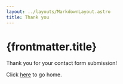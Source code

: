 ```yaml
---
layout: ../layouts/MarkdownLayout.astro
title: Thank you
---
```


# {frontmatter.title}

Thank you for your contact form submission!

Click [here](/ "Home") to go home.
